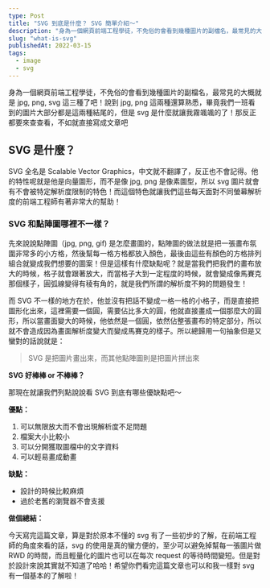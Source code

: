 ```yaml
---
type: Post
title: "SVG 到底是什麼？ SVG 簡單介紹～"
description: "身為一個網頁前端工程學徒，不免俗的會看到幾種圖片的副檔名，最常見的大概就是 jpg, png, svg 這三種了吧！說到 jpg, png 這兩種還算熟悉，畢竟我們一班看到的圖片大部分都是這兩種結尾的，但是 svg 是什麼就讓我霧颯颯的了！那反正都要來查查看，不如就直接寫成文章吧!"
slug: "what-is-svg"
publishedAt: 2022-03-15
tags:
  - image
  - svg
---
```


身為一個網頁前端工程學徒，不免俗的會看到幾種圖片的副檔名，最常見的大概就是 jpg, png, svg 這三種了吧！說到 jpg, png 這兩種還算熟悉，畢竟我們一班看到的圖片大部分都是這兩種結尾的，但是 svg 是什麼就讓我霧颯颯的了！那反正都要來查查看，不如就直接寫成文章吧

## SVG 是什麼？

SVG 全名是 Scalable Vector Graphics，中文就不翻譯了，反正也不會記得。他的特性呢就是他是向量圖形，而不是像 jpg, png 是像素圖型，所以 svg 圖片就會有不會被特定解析度限制的特色！而這個特色就讓我們這些每天面對不同螢幕解析度的前端工程師有著非常大的幫助！

### SVG 和點陣圖哪裡不一樣？

先來說說點陣圖（jpg, png, gif) 是怎麼畫圖的，點陣圖的做法就是把一張畫布氛圍非常多的小方格，然後幫每一格方格都放入顏色，最後由這些有顏色的方格排列組合就變成我們想要的圖案！但是這樣有什麼缺點呢？就是當我們把我們的畫布放大的時候，格子就會跟著放大，而當格子大到一定程度的時候，就會變成像馬賽克那個樣子，圓弧線變得有稜有角的，就是我們所謂的解析度不夠的問題發生！

而 SVG 不一樣的地方在於，他並沒有把話不變成一格一格的小格子，而是直接把圖形化出來，這裡需要一個圓，需要佔比多大的圓，他就直接畫成一個那麼大的圓形，所以當畫面變大的時候，他依然是一個圓，依然佔整張畫布的特定部分，所以就不會造成因為畫面解析度變大而變成馬賽克的樣子。所以總歸用一句抽象但是又蠻對的話說就是：

> SVG 是把圖片畫出來，而其他點陣圖則是把圖片拼出來

**SVG 好棒棒 or 不棒棒？**

那現在就讓我們列點說說看 SVG 到底有哪些優缺點吧～

**優點：**

1. 可以無限放大而不會出現解析度不足問題
2. 檔案大小比較小
3. 可以分開獲取圖檔中的文字資料
4. 可以輕易畫成動畫

**缺點：**

- 設計的時候比較麻煩
- 過於老舊的瀏覽器不會支援

**做個總結：**

今天寫完這篇文章，算是對於原本不懂的 svg 有了一些初步的了解，在前端工程師的角度來看的話，svg 的使用是真的蠻方便的，至少可以避免掉幫每一張圖片做 RWD 的時間，而且輕量化的圖片也可以在每次 request 的等待時間變短。但是對於設計來說其實就不知道了哈哈！希望你們看完這篇文章也可以和我一樣對 svg 有一個基本的了解啦！
